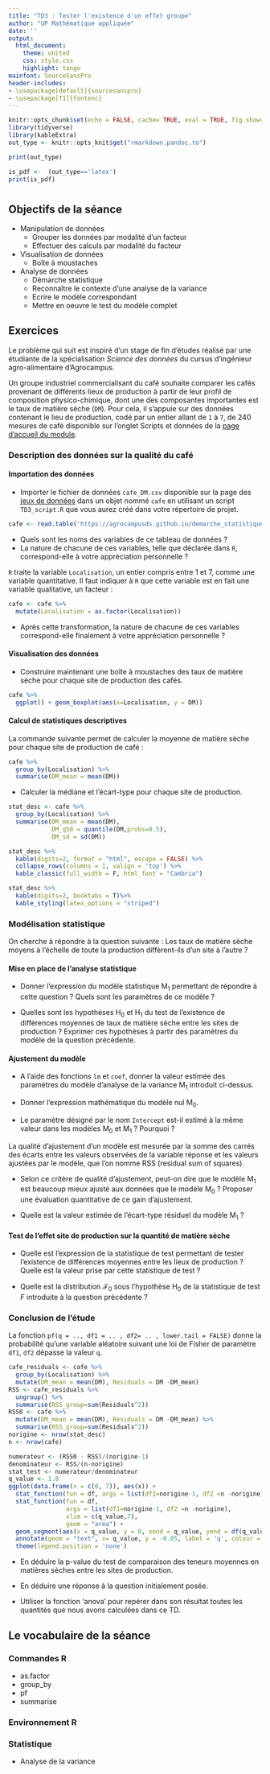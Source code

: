 ```yaml
---
title: "TD3 : Tester l'existence d'un effet groupe"
author: "UP Mathématique appliquée"
date: ''
output:
  html_document:
    theme: united
    css: style.css
    highlight: tango
mainfont: SourceSansPro
header-includes:
- \usepackage[default]{sourcesanspro}
- \usepackage[T1]{fontenc}
---
```



```r
knitr::opts_chunk$set(echo = FALSE, cache= TRUE, eval = TRUE, fig.show='hide', message = FALSE, warning = FALSE, results = 'hide' )
library(tidyverse)
library(kableExtra)
out_type <- knitr::opts_knit$get("rmarkdown.pandoc.to")

```

```r
print(out_type)

is_pdf <-  (out_type=='latex')
print(is_pdf)
```

# {.tabset .tabset-fade .tabset-pills}

##  Objectifs de la séance  

* Manipulation de données
  - Grouper les données par modalité d'un facteur
  - Effectuer des calculs par modalité du facteur
* Visualisation de données
  - Boîte à moustaches
* Analyse de données
  - Démarche statistique 
  - Reconnaître le contexte d'une analyse de la variance
  - Ecrire le modèle correspondant
  - Mettre en oeuvre le test du modèle complet

## Exercices 

 Le problème qui suit est inspiré d'un stage de fin d'études réalisé par une étudiante de la spécialisation  *Science des données* du cursus d'ingénieur agro-alimentaire d'Agrocampus.
 
Un groupe industriel commercialisant du café souhaite comparer les cafés provenant de différents lieux de production à partir de leur profil de composition physico-chimique, dont une des composantes importantes est le taux de matière sèche (`DM`). Pour cela, il s'appuie sur des données contenant le lieu de production, codé par un entier allant de `1` à `7`, de 240 mesures de café disponible sur l'onglet Scripts et données de la [page d'accueil du module](https://agrocampusds.github.io/demarche_statistique/index.html).

### Description des données sur la qualité du  café

#### Importation des données

* Importer le fichier de données `cafe_DM.csv` disponible sur la page des [jeux de données ](index.html) dans un  objet nommé `cafe`  en utilisant un script `TD3_script.R` que vous aurez créé dans votre répertoire de projet.

```r
cafe <- read.table('https://agrocampusds.github.io/demarche_statistique/cafe_DM.csv', sep = ';' , stringsAsFactors = TRUE, header = TRUE)
```

* Quels sont les noms des variables de ce tableau de données ?
* La nature de chacune de ces variables, telle que déclarée dans `R`, correspond-elle à votre appréciation personnelle ? 

`R` traite la variable `Localisation`, un entier compris entre 1 et 7, comme une variable quantitative. 
Il faut indiquer à `R`  que cette variable  est en fait une variable qualitative, un facteur : 

```r
cafe <- cafe %>% 
  mutate(Localisation = as.factor(Localisation))
```

* Après cette transformation, la nature de chacune de ces variables correspond-elle finalement à votre appréciation personnelle ? 

#### Visualisation des données

* Construire maintenant une boîte à moustaches des taux de matière sèche pour chaque site de production des cafés.

```r
cafe %>% 
  ggplot() + geom_boxplot(aes(x=Localisation, y = DM))
```

#### Calcul de statistiques descriptives

La commande suivante permet de calculer la moyenne de matière sèche pour chaque site de production de café :

```r
cafe %>% 
  group_by(Localisation) %>% 
  summarise(DM_mean = mean(DM))
```

* Calculer la médiane et l'écart-type pour chaque site de production.

```r
stat_desc <- cafe %>% 
  group_by(Localisation) %>% 
  summarise(DM_mean = mean(DM),
            DM_q50 = quantile(DM,probs=0.5),
            DM_sd = sd(DM))
```

```r
stat_desc %>% 
  kable(digits=2, format = "html", escape = FALSE) %>%
  collapse_rows(columns = 1, valign = 'top') %>%
  kable_classic(full_width = F, html_font = "Cambria")
```

```r
stat_desc %>% 
  kable(digits=2, booktabs = T)%>%
  kable_styling(latex_options = "striped")
```

### Modélisation statistique

On cherche à répondre à la question suivante : Les taux de matière sèche moyens à l'échelle de toute la production diffèrent-ils d'un site à l'autre ?

#### Mise en place de l'analyse statistique

* Donner l'expression du modèle statistique M$_1$ permettant de répondre à cette question ? Quels sont les paramètres de ce modèle ?

* Quelles sont les hypothèses H$_{0}$ et H$_{1}$ du test de l'existence de différences moyennes de taux de matière sèche entre les sites de production ? Exprimer ces hypothèses à partir des paramètres du modèle de la question précédente.

#### Ajustement du modèle 

* A l'aide des fonctions `lm` et `coef`, donner la valeur estimée des paramètres du modèle d'analyse de la variance M$_1$ introduit ci-dessus. 
 
* Donner l'expression mathématique du modèle nul M$_0$.

* Le paramètre désigné par le nom `Intercept` est-il estimé à la même valeur dans les modèles M$_0$ et M$_1$ ? Pourquoi ?

La qualité d'ajustement d'un modèle est mesurée par la somme des carrés des écarts entre les valeurs observées de la variable réponse et les valeurs ajustées par le modèle, que l'on nomme RSS (residual sum of squares).

* Selon ce critère de qualité d'ajustement, peut-on dire que le modèle M$_1$ est beaucoup mieux ajusté aux données que le modèle M$_0$ ? Proposer une évaluation quantitative de ce gain d'ajustement.

* Quelle est la valeur estimée de l'écart-type résiduel du modèle M$_{1}$ ?

#### Test de l'effet site de production sur la quantité de matière sèche

*  Quelle est l'expression de la statistique de test permettant de tester l'existence de différences moyennes entre les lieux de production ? Quelle est la valeur prise par cette statistique de test ?

* Quelle est la distribution $\mathcal{F}_{0}$ sous l'hypothèse H$_{0}$ de la statistique de test $F$ introduite à la question précédente ?


### Conclusion de l'étude

La fonction `pf(q = .., df1 = .. , df2= .. , lower.tail = FALSE) `  donne la probabilité qu'une variable aléatoire suivant une loi de Fisher de paramètre `df1`, `df2` dépasse la valeur `q`.  
```r
cafe_residuals <- cafe %>% 
  group_by(Localisation) %>% 
  mutate(DM_mean = mean(DM), Residuals = DM -DM_mean)
RSS <- cafe_residuals %>% 
  ungroup() %>% 
  summarise(RSS_group=sum(Residuals^2))
RSS0 <- cafe %>% 
  mutate(DM_mean = mean(DM), Residuals = DM -DM_mean) %>% 
  summarise(RSS_group=sum(Residuals^2))
norigine <- nrow(stat_desc)
n <- nrow(cafe)

numerateur <- (RSS0 - RSS)/(norigine-1) 
denominateur <- RSS/(n-norigine)
stat_test <- numerateur/denominateur 
q_value <- 1.8
ggplot(data.frame(x = c(0, 7)), aes(x)) +
  stat_function(fun = df, args = list(df1=norigine-1, df2 =n -norigine)) + 
  stat_function(fun = df,
                args = list(df1=norigine-1, df2 =n -norigine),
                xlim = c(q_value,7),
                geom = "area") +
  geom_segment(aes(x = q_value, y = 0, xend = q_value, yend = df(q_value, df1= norigine-1, df2 = n - norigine), colour = "red")) +
  annotate(geom = "text", x= q_value, y = -0.05, label = 'q', colour = 'red') +
  theme(legend.position = 'none')
```

* En déduire la p-value du test de comparaison des teneurs moyennes en matières sèches entre les sites de production. 

* En déduire une réponse à la question initialement posée.

* Utiliser la fonction 'anova' pour repérer dans son résultat toutes les quantités que nous avons calculées dans ce TD.

## Le vocabulaire de la séance

### Commandes R
- as.factor
- group_by
- pf
- summarise


### Environnement R


### Statistique 
- Analyse de la variance

